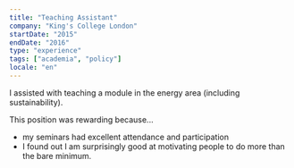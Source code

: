 ```yaml
---
title: "Teaching Assistant"
company: "King's College London"
startDate: "2015"
endDate: "2016"
type: "experience"
tags: ["academia", "policy"]
locale: "en"
---
```


I assisted with teaching a module in the energy area (including sustainability).

This position was rewarding because...
-	my seminars had excellent attendance and participation
-	I found out I am surprisingly good at motivating people to do more than the bare minimum.
